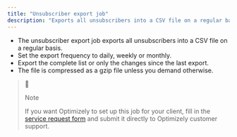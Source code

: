 ```yaml
---
title: "Unsubscriber export job"
description: "Exports all unsubscribers into a CSV file on a regular basis."
---
```


* The unsubscriber export job exports all unsubscribers into a CSV file on a regular basis.
* Set the export frequency to daily, weekly or monthly.
* Export the complete list or only the changes since the last export.
* The file is compressed as a gzip file unless you demand otherwise.

> 📘
> 
> Note
> 
> If you want Optimizely to set up this job for your client, fill in the [service request form](https://world.optimizely.com/service-request-forms/unsubscriber-export/) and submit it directly to Optimizely customer support.